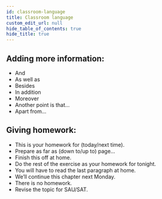 ```yaml
---
id: classroom-language
title: Classroom language
custom_edit_url: null
hide_table_of_contents: true
hide_title: true
---
```



## Adding more information: <AudioButton url="/media/Adding more information.0026da54.mp3" />

- And
- As well as
- Besides
- In addition
- Moreover
- Another point is that...
- Apart from...

## Giving homework: <AudioButton url="/media/Giving homework.b176a889.mp3" />

- This is your homework for (today/next time).
- Prepare as far as (down to/up to) page...
- Finish this off at home.
- Do the rest of the exercise as your homework for tonight.
- You will have to read the last paragraph at home.
- We’ll continue this chapter next Monday.
- There is no homework.
- Revise the topic for SAU/SAT.